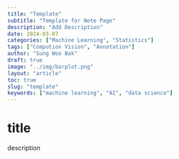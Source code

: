 ```yaml
---
title: "Template"
subtitle: "Template for Note Page"
description: "Add Description"
date: 2024-03-07
categories: ["Machine Learning", "Statistics"]
tags: ["Compution Vision", "Annotation"]
author: "Sung Woo Bak"
draft: true
image: "../img/barplot.png"
layout: "article"
toc: true
slug: "template"
keywords: ["machine learning", "AI", "data science"]
---
```


# title

description